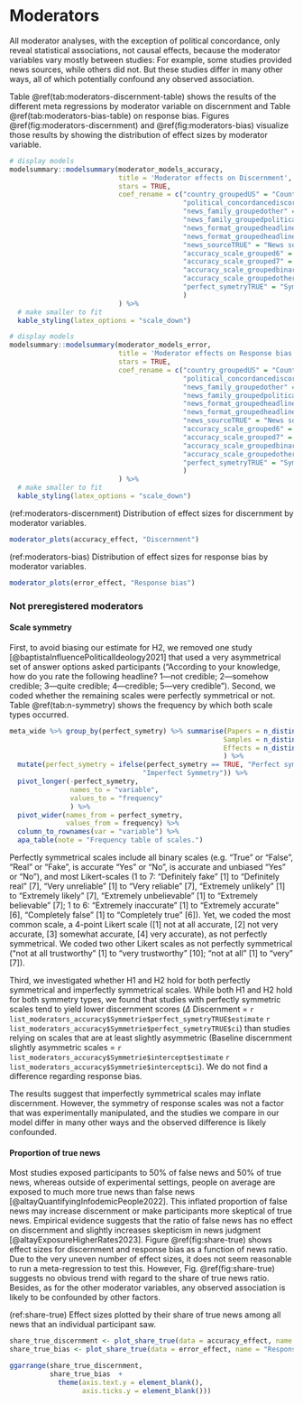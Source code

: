 # Moderators {#moderators}

\FloatBarrier  

All moderator analyses, with the exception of political concordance, only reveal statistical associations, not causal effects, because the moderator variables vary mostly between studies: For example, some studies provided news sources, while others did not. But these studies differ in many other ways, all of which potentially confound any observed association.

Table \@ref(tab:moderators-discernment-table) shows the results of the different meta regressions by moderator variable on discernment and Table \@ref(tab:moderators-bias-table) on response bias. Figures \@ref(fig:moderators-discernment) and \@ref(fig:moderators-bias) visualize those results by showing the distribution of effect sizes by moderator variable.

```r
# display models
modelsummary::modelsummary(moderator_models_accuracy,
                           title = 'Moderator effects on Discernment',
                           stars = TRUE,
                           coef_rename = c("country_groupedUS" = "Country: US (vs. nonUS)",
                                           "political_concordancediscordant" = "Political Concordance : Discordant (vs. Concordant)",
                                           "news_family_groupedother" = "News family: Other (vs. Covid)",
                                           "news_family_groupedpolitical" = "News family: Political (vs. Covid)",
                                           "news_format_groupedheadline_picture" = "News Format: Headline & Picture (vs. Headline)",
                                           "news_format_groupedheadline_picture_lede" = "News Format: Headline, Picture & Lede (vs. Headline)",
                                           "news_sourceTRUE" = "News source: Source (vs. No source)",
                                           "accuracy_scale_grouped6" = "Accuracy Scale: 6 (vs. 4)",
                                           "accuracy_scale_grouped7" = "Accuracy Scale: 7 (vs. 4)",
                                           "accuracy_scale_groupedbinary" = "Accuracy Scale: binary (vs. 4)",
                                           "accuracy_scale_groupedother" = "Accuracy Scale: other (vs. 4)",
                                           "perfect_symetryTRUE" = "Symmetrie: perfect (vs. imperfect)"
                                           )
                           ) %>%
  # make smaller to fit
  kable_styling(latex_options = "scale_down")
```

```r
# display models
modelsummary::modelsummary(moderator_models_error,
                           title = 'Moderator effects on Response bias',
                           stars = TRUE,
                           coef_rename = c("country_groupedUS" = "Country: US (vs. nonUS)",
                                           "political_concordancediscordant" = "Political Concordance : Discordant (vs. Concordant)",
                                           "news_family_groupedother" = "News family: Other (vs. Covid)",
                                           "news_family_groupedpolitical" = "News family: Political (vs. Covid)",
                                           "news_format_groupedheadline_picture" = "News Format: Headline & Picture (vs. Headline)",
                                           "news_format_groupedheadline_picture_lede" = "News Format: Headline, Picture & Lede (vs. Headline)",
                                           "news_sourceTRUE" = "News source: Source (vs. No source)",
                                           "accuracy_scale_grouped6" = "Accuracy Scale: 6 (vs. 4)",
                                           "accuracy_scale_grouped7" = "Accuracy Scale: 7 (vs. 4)",
                                           "accuracy_scale_groupedbinary" = "Accuracy Scale: binary (vs. 4)",
                                           "accuracy_scale_groupedother" = "Accuracy Scale: other (vs. 4)",
                                           "perfect_symetryTRUE" = "Symmetrie: perfect (vs. imperfect)"
                                           )
                           ) %>%
  # make smaller to fit
  kable_styling(latex_options = "scale_down")
```

(ref:moderators-discernment) Distribution of effect sizes for discernment by moderator variables.

```r
moderator_plots(accuracy_effect, "Discernment")
```

(ref:moderators-bias) Distribution of effect sizes for response bias by moderator variables.

```r
moderator_plots(error_effect, "Response bias")
```

### Not preregistered moderators

#### Scale symmetry

First, to avoid biasing our estimate for H2, we removed one study [@baptistaInfluencePoliticalIdeology2021] that used a very asymmetrical set of answer options asked participants ("According to your knowledge, how do you rate the following headline? 1---not credible; 2---somehow credible; 3---quite credible; 4---credible; 5---very credible"). Second, we coded whether the remaining scales were perfectly symmetrical or not. Table \@ref(tab:n-symmetry) shows the frequency by which both scale types occurred.

```r
meta_wide %>% group_by(perfect_symetry) %>% summarise(Papers = n_distinct(paperID),
                                                     Samples = n_distinct(unique_sample_id),
                                                     Effects = n_distinct(observation_id)
                                                     ) %>% 
  mutate(perfect_symetry = ifelse(perfect_symetry == TRUE, "Perfect symmetry", 
                                 "Imperfect Symmetry")) %>% 
  pivot_longer(-perfect_symetry,
               names_to = "variable",
               values_to = "frequency"
               ) %>% 
  pivot_wider(names_from = perfect_symetry, 
              values_from = frequency) %>% 
  column_to_rownames(var = "variable") %>% 
  apa_table(note = "Frequency table of scales.")
```

Perfectly symmetrical scales include all binary scales (e.g. "True" or "False", "Real" or "Fake", is accurate "Yes" or "No", is accurate and unbiased "Yes" or "No"), and most Likert-scales (1 to 7: "Definitely fake" [1] to "Definitely real" [7], "Very unreliable" [1] to "Very reliable" [7], "Extremely unlikely" [1] to "Extremely likely" [7], "Extremely unbelievable" [1] to "Extremely believable" [7]; 1 to 6: "Extremely inaccurate" [1] to "Extremely accurate" [6], "Completely false" [1] to "Completely true" [6]). Yet, we coded the most common scale, a 4-point Likert scale ([1] not at all accurate, [2] not very accurate, [3] somewhat accurate, [4] very accurate), as not perfectly symmetrical. We coded two other Likert scales as not perfectly symmetrical ("not at all trustworthy" [1] to "very trustworthy" [10]; "not at all" [1] to "very" [7]).

Third, we investigated whether H1 and H2 hold for both perfectly symmetrical and imperfectly symmetrical scales. While both H1 and H2 hold for both symmetry types, we found that studies with perfectly symmetric scales tend to yield lower discernment scores ($\Delta$ Discernment = `r list_moderators_accuracy$Symmetrie$perfect_symetryTRUE$estimate` `r list_moderators_accuracy$Symmetrie$perfect_symetryTRUE$ci`) than studies relying on scales that are at least slightly asymmetric (Baseline discernment slightly asymmetric scales = `r list_moderators_accuracy$Symmetrie$intercept$estimate` `r list_moderators_accuracy$Symmetrie$intercept$ci`). We do not find a difference regarding response bias.

The results suggest that imperfectly symmetrical scales may inflate discernment. However, the symmetry of response scales was not a factor that was experimentally manipulated, and the studies we compare in our model differ in many other ways and the observed difference is likely confounded.

#### Proportion of true news

Most studies exposed participants to 50% of false news and 50% of true news, whereas outside of experimental settings, people on average are exposed to much more true news than false news [@altayQuantifyingInfodemicPeople2022]. This inflated proportion of false news may increase discernment or make participants more skeptical of true news. Empirical evidence suggests that the ratio of false news has no effect on discernment and slightly increases skepticism in news judgment [@altayExposureHigherRates2023]. Figure \@ref(fig:share-true) shows effect sizes for discernment and response bias as a function of news ratio. Due to the very uneven number of effect sizes, it does not seem reasonable to run a meta-regression to test this. However, Fig. \@ref(fig:share-true) suggests no obvious trend with regard to the share of true news ratio. Besides, as for the other moderator variables, any observed association is likely to be confounded by other factors.

(ref:share-true) Effect sizes plotted by their share of true news among all news that an individual participant saw.

```r
share_true_discernment <- plot_share_true(data = accuracy_effect, name = "Discernment")
share_true_bias <- plot_share_true(data = error_effect, name = "Response bias")

ggarrange(share_true_discernment, 
          share_true_bias  + 
            theme(axis.text.y = element_blank(),
                  axis.ticks.y = element_blank()))

```
